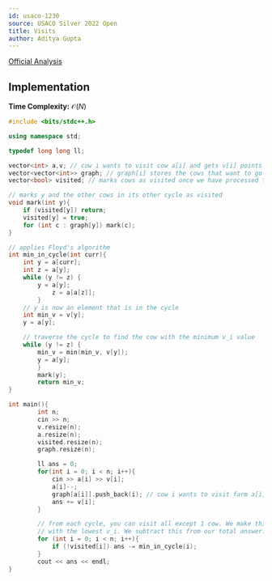 ```yaml
---
id: usaco-1230
source: USACO Silver 2022 Open
title: Visits
author: Aditya Gupta
---
```


[Official Analysis](http://www.usaco.org/current/data/sol_prob1_silver_open22.html)


## Implementation

**Time Complexity:** $\mathcal{O}(N)$

<LanguageSection>

<CPPSection>

```cpp
#include <bits/stdc++.h>

using namespace std;

typedef long long ll;

vector<int> a,v; // cow i wants to visit cow a[i] and gets v[i] points
vector<vector<int>> graph; // graph[i] stores the cows that want to go to farm i
vector<bool> visited; // marks cows as visited once we have processed them

// marks y and the other cows in its other cycle as visited
void mark(int y){
	if (visited[y]) return;
	visited[y] = true;
	for (int c : graph[y]) mark(c);
}

// applies Floyd's algorithm
int min_in_cycle(int curr){
	int y = a[curr];
	int z = a[y];
	while (y != z) {
		y = a[y];
        	z = a[a[z]];
    	}
	// y is now an element that is in the cycle
	int min_v = v[y];
	y = a[y];

	// traverse the cycle to find the cow with the minimum v_i value
	while (y != z) {
		min_v = min(min_v, v[y]);
		y = a[y];
    	}
    	mark(y);
    	return min_v;
}

int main(){
    	int n;
    	cin >> n;
    	v.resize(n);
    	a.resize(n);
    	visited.resize(n);
    	graph.resize(n);

    	ll ans = 0;
    	for(int i = 0; i < n; i++){
        	cin >> a[i] >> v[i];
        	a[i]--;
        	graph[a[i]].push_back(i); // cow i wants to visit farm a[i]
        	ans += v[i];
    	}

    	// from each cycle, you can visit all except 1 cow. We make this cow the one
    	// with the lowest v_i. We subtract this from our total answer.
    	for (int i = 0; i < n; i++){
        	if (!visited[i]) ans -= min_in_cycle(i);
    	}
    	cout << ans << endl;
}
```
</CPPSection>
</LanguageSection>
